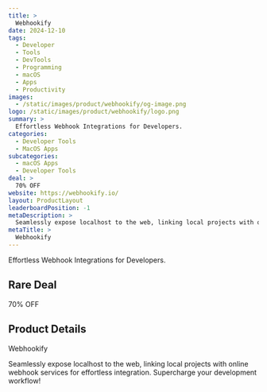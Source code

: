 ```yaml
---
title: >
  Webhookify
date: 2024-12-10
tags:
  - Developer
  - Tools
  - DevTools
  - Programming
  - macOS
  - Apps
  - Productivity
images:
  - /static/images/product/webhookify/og-image.png
logo: /static/images/product/webhookify/logo.png
summary: >
  Effortless Webhook Integrations for Developers.
categories:
  - Developer Tools
  - MacOS Apps
subcategories:
  - macOS Apps
  - Developer Tools
deal: >
  70% OFF
website: https://webhookify.io/
layout: ProductLayout
leaderboardPosition: -1
metaDescription: >
  Seamlessly expose localhost to the web, linking local projects with online webhook services for effortless integration. Supercharge your development workflow!
metaTitle: >
  Webhookify
---
```

Effortless Webhook Integrations for Developers.

## Rare Deal

70% OFF

## Product Details

Webhookify

Seamlessly expose localhost to the web, linking local projects with online webhook services for effortless integration. Supercharge your development workflow!
